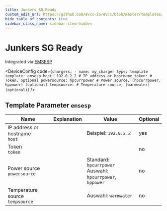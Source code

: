 ```yaml
---
title: Junkers SG Ready
custom_edit_url: https://github.com/evcc-io/evcc/blob/master/templates/definition/charger/emsesp.yaml
hide_table_of_contents: true
sidebar_class_name: sidebar-item-hidden
---
```



# Junkers SG Ready

<div className="device-detail-container">
  <div className="device-detail-content">
    <DeviceFeatures features="" />

Integrated via [EMSESP](https://emsesp.org/)


<DeviceConfig code={`chargers:
    - name: my_charger
      type: template
      template: emsesp
      host: 192.0.2.2 # IP address or hostname
      token: # Token, optional
      powersource: hpcurrpower # Power source, [hpcurrpower, hppower] (optional)
      tempsource: # Temperature source, [warmwater] (optional)`}  />
  </div>
  <div className="device-detail-icon">
    <evcc-icon
      type="charger"
      name="junkers-sg-ready"
      size="400px"
      alt="Junkers SG Ready"
      className="device-detail-icon-img"
    ></evcc-icon>
  </div>
</div>

## Template Parameter `emsesp`

| Name | Explanation | Value | Optional |
|-----------|-------------|-------|----------|
| IP address or hostname<br/>`host` |  | Beispiel: `192.0.2.2` | yes |
| Token<br/>`token` |  |  | no |
| Power source<br/>`powersource` |  | Standard: `hpcurrpower`<br/>Auswahl: `hpcurrpower`, `hppower` | no |
| Temperature source<br/>`tempsource` |  | Auswahl: `warmwater` | no |


